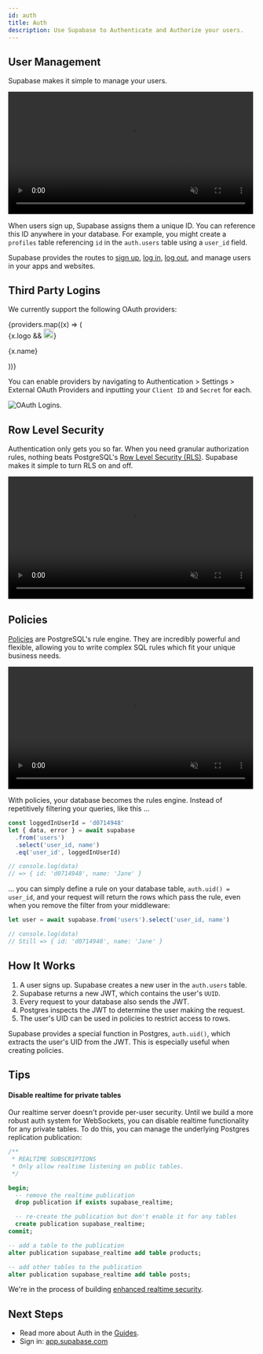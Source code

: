 ```yaml
---
id: auth
title: Auth
description: Use Supabase to Authenticate and Authorize your users.
---
```



## User Management

Supabase makes it simple to manage your users.

<video width="99%" muted playsInline controls="true">
  <source src="/videos/auth-zoom2.mp4" type="video/mp4" muted playsInline />
</video>

When users sign up, Supabase assigns them a unique ID. You can reference this ID anywhere in your database. For example, you might create a `profiles` table referencing `id` in the `auth.users` table using a `user_id` field.

Supabase provides the routes to [sign up](/docs/reference/javascript/auth-signup), [log in](/docs/reference/javascript/auth-signin),
[log out](/docs/reference/javascript/auth-signout), and manage users in your apps and websites.

## Third Party Logins

We currently support the following OAuth providers:

<div class="container" style={{}}>
  <div class="row is-multiline">
    {providers.map((x) => (
      <div key={x.name} class="col col--3">
        <Link class="card" to={x.href}>
          <div class="card__body" style={{ display: 'flex', gap: 20 }}>
            {x.logo && <img src={x.logo} alt={x.name} width="20" />}
            <p>{x.name}</p>
          </div>
        </Link>
      </div>
    ))}
  </div>
</div>

You can enable providers by navigating to Authentication > Settings > External OAuth Providers and inputting your `Client ID` and `Secret` for each.

![OAuth Logins.](/img/supabase-oauth-logins.png)

## Row Level Security

Authentication only gets you so far. When you need granular authorization rules, nothing beats PostgreSQL's [Row Level Security (RLS)](https://www.postgresql.org/docs/current/ddl-rowsecurity.html). Supabase makes it simple to turn RLS on and off.

<video width="99%" muted playsInline controls="true">
  <source src="/videos/rls-zoom2.mp4" type="video/mp4" muted playsInline />
</video>

## Policies

[Policies](https://www.postgresql.org/docs/current/sql-createpolicy.html) are PostgreSQL's rule engine. They are incredibly powerful and flexible, allowing you to write complex SQL rules which fit your unique business needs.

<video width="99%" muted playsInline controls="true">
  <source src="/videos/policies-zoom2.mp4" type="video/mp4" muted playsInline />
</video>

With policies, your database becomes the rules engine. Instead of repetitively filtering your queries, like this ...

```js
const loggedInUserId = 'd0714948'
let { data, error } = await supabase
  .from('users')
  .select('user_id, name')
  .eq('user_id', loggedInUserId)

// console.log(data)
// => { id: 'd0714948', name: 'Jane' }
```

... you can simply define a rule on your database table, `auth.uid() = user_id`, and your request will return the rows which pass the rule, even when you remove the filter from your middleware:

```js
let user = await supabase.from('users').select('user_id, name')

// console.log(data)
// Still => { id: 'd0714948', name: 'Jane' }
```

## How It Works

1. A user signs up. Supabase creates a new user in the `auth.users` table.
2. Supabase returns a new JWT, which contains the user's `UUID`.
3. Every request to your database also sends the JWT.
4. Postgres inspects the JWT to determine the user making the request.
5. The user's UID can be used in policies to restrict access to rows.

Supabase provides a special function in Postgres, `auth.uid()`, which extracts the user's UID from the JWT. This is especially useful when creating policies.

## Tips

#### Disable realtime for private tables

Our realtime server doesn't provide per-user security. Until we build a more robust auth system for WebSockets, you can disable realtime functionality for any private tables. To do this, you can manage the underlying Postgres replication publication:

```sql
/**
 * REALTIME SUBSCRIPTIONS
 * Only allow realtime listening on public tables.
 */

begin;
  -- remove the realtime publication
  drop publication if exists supabase_realtime;

  -- re-create the publication but don't enable it for any tables
  create publication supabase_realtime;
commit;

-- add a table to the publication
alter publication supabase_realtime add table products;

-- add other tables to the publication
alter publication supabase_realtime add table posts;
```

We're in the process of building [enhanced realtime security](https://github.com/supabase/walrus).

## Next Steps

- Read more about Auth in the [Guides](/docs/guides/auth/intro).
- Sign in: [app.supabase.com](https://app.supabase.com)
